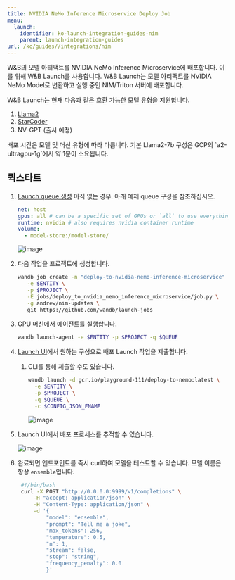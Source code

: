 ```yaml
---
title: NVIDIA NeMo Inference Microservice Deploy Job
menu:
  launch:
    identifier: ko-launch-integration-guides-nim
    parent: launch-integration-guides
url: /ko/guides//integrations/nim
---
```


W&B의 모델 아티팩트를 NVIDIA NeMo Inference Microservice에 배포합니다. 이를 위해 W&B Launch를 사용합니다. W&B Launch는 모델 아티팩트를 NVIDIA NeMo Model로 변환하고 실행 중인 NIM/Triton 서버에 배포합니다.

W&B Launch는 현재 다음과 같은 호환 가능한 모델 유형을 지원합니다.

1. [Llama2](https://llama.meta.com/llama2/)
2. [StarCoder](https://github.com/bigcode-project/starcoder)
3. NV-GPT (출시 예정)

<Note>
배포 시간은 모델 및 머신 유형에 따라 다릅니다. 기본 Llama2-7b 구성은 GCP의 `a2-ultragpu-1g`에서 약 1분이 소요됩니다.
</Note>

## 퀵스타트

1. [Launch queue 생성](/ko/../create-and-deploy-jobs/add-job-to-queue) 아직 없는 경우. 아래 예제 queue 구성을 참조하십시오.

   ```yaml
   net: host
   gpus: all # can be a specific set of GPUs or `all` to use everything
   runtime: nvidia # also requires nvidia container runtime
   volume:
     - model-store:/model-store/
   ```

   <Frame>
    <img src="/images/integrations/nim1.png" alt="image"  />
   </Frame>

2. 다음 작업을 프로젝트에 생성합니다.

   ```bash
   wandb job create -n "deploy-to-nvidia-nemo-inference-microservice" \
      -e $ENTITY \
      -p $PROJECT \
      -E jobs/deploy_to_nvidia_nemo_inference_microservice/job.py \
      -g andrew/nim-updates \
      git https://github.com/wandb/launch-jobs
   ```

3. GPU 머신에서 에이전트를 실행합니다.
   ```bash
   wandb launch-agent -e $ENTITY -p $PROJECT -q $QUEUE
   ```
4. [Launch UI](https://wandb.ai/launch)에서 원하는 구성으로 배포 Launch 작업을 제출합니다.
   1. CLI를 통해 제출할 수도 있습니다.
      ```bash
      wandb launch -d gcr.io/playground-111/deploy-to-nemo:latest \
        -e $ENTITY \
        -p $PROJECT \
        -q $QUEUE \
        -c $CONFIG_JSON_FNAME
      ```
      <Frame>
      <img src="/images/integrations/nim2.png" alt="image"  />
      </Frame>
5. Launch UI에서 배포 프로세스를 추적할 수 있습니다.
   <Frame>
    <img src="/images/integrations/nim3.png" alt="image"  />
   </Frame>
6. 완료되면 엔드포인트를 즉시 curl하여 모델을 테스트할 수 있습니다. 모델 이름은 항상 `ensemble`입니다.
   ```bash
    #!/bin/bash
    curl -X POST "http://0.0.0.0:9999/v1/completions" \
        -H "accept: application/json" \
        -H "Content-Type: application/json" \
        -d '{
            "model": "ensemble",
            "prompt": "Tell me a joke",
            "max_tokens": 256,
            "temperature": 0.5,
            "n": 1,
            "stream": false,
            "stop": "string",
            "frequency_penalty": 0.0
            }'
   ```
